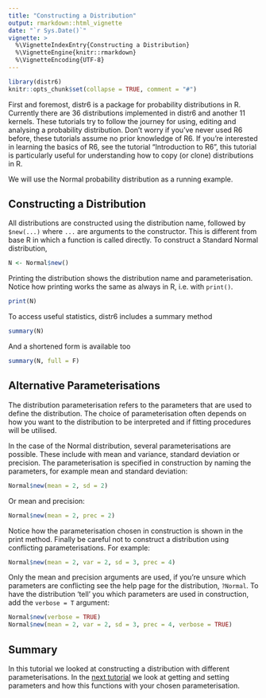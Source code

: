 ```yaml
---
title: "Constructing a Distribution"
output: rmarkdown::html_vignette
date: "`r Sys.Date()`"
vignette: >
  %\VignetteIndexEntry{Constructing a Distribution}
  %\VignetteEngine{knitr::rmarkdown}
  %\VignetteEncoding{UTF-8}
---
```


```r
library(distr6)
knitr::opts_chunk$set(collapse = TRUE, comment = "#")
```

First and foremost, distr6 is a package for probability distributions in R. Currently there are 36 distributions implemented in distr6 and another 11 kernels. These tutorials try to follow the journey for using, editing and analysing a probability distribution. Don't worry if you've never used R6 before, these tutorials assume no prior knowledge of R6. If you're interested in learning the basics of R6, see the tutorial "Introduction to R6", this tutorial is particularly useful for understanding how to copy (or clone) distributions in R.

We will use the Normal probability distribution as a running example.

## Constructing a Distribution

All distributions are constructed using the distribution name, followed by `$new(...)` where `...` are arguments to the constructor. This is different from base R in which a function is called directly. To construct a Standard Normal distribution,

```r
N <- Normal$new()
```

Printing the distribution shows the distribution name and parameterisation. Notice how printing works the same as always in R, i.e. with `print()`.

```r
print(N)
```

To access useful statistics, distr6 includes a summary method

```r
summary(N)
```

And a shortened form is available too

```r
summary(N, full = F)
```

## Alternative Parameterisations

The distribution parameterisation refers to the parameters that are used to define the distribution. The choice of parameterisation often depends on how you want to the distribution to be interpreted and if fitting procedures will be utilised.

In the case of the Normal distribution, several parameterisations are possible. These include with mean and variance, standard deviation or precision. The parameterisation is specified in construction by naming the parameters, for example mean and standard deviation:
```r
Normal$new(mean = 2, sd = 2)
```

Or mean and precision:
```r
Normal$new(mean = 2, prec = 2)
```

Notice how the parameterisation chosen in construction is shown in the print method. Finally be careful not to construct a distribution using conflicting parameterisations. For example:
```r
Normal$new(mean = 2, var = 2, sd = 3, prec = 4)
```
Only the mean and precision arguments are used, if you're unsure which parameters are conflicting see the help page for the distribution, `?Normal`. To have the distribution 'tell' you which parameters are used in construction, add the `verbose = T` argument:
```r
Normal$new(verbose = TRUE)
Normal$new(mean = 2, var = 2, sd = 3, prec = 4, verbose = TRUE)
```

## Summary

In this tutorial we looked at constructing a distribution with different parameterisations. In the [next tutorial](https://alan-turing-institute.github.io/distr6/articles/webs/parameters.html) we look at getting and setting parameters and how this functions with your chosen parameterisation.
